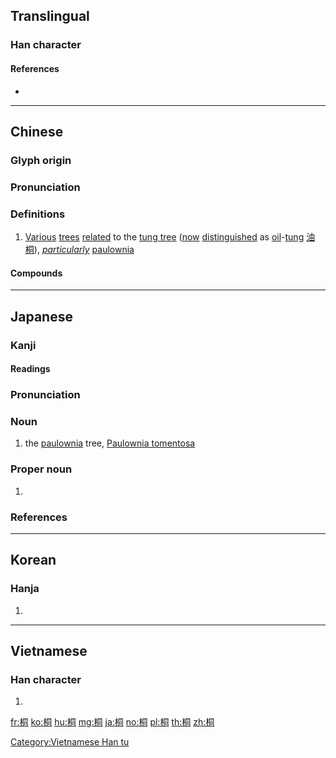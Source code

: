 ==Translingual==

===Han character===
{{Han char|rn=75|rad=木|as=06|sn=10|four=47920|canj=DBMR|ids=⿰木同}}

====References====
* {{Han ref|kx=0525.170|dkj=14770|dj=0914.120|hdz=21198.070|uh=6850|ud=26704|bh=AEE4|bd=44772}}

----

==Chinese==
{{zh-forms}}

===Glyph origin===
{{Han etym}}

===Pronunciation===
{{zh-pron
|m=tóng
|c=tung4
|mn=tông
|md=dùng
|mc=y
|oc=y
|ma=
|cat=n
}}

===Definitions===
{{zh-hanzi}}

# [[various|Various]] [[tree]]s [[relate]]d to the [[tung tree]] ([[now]] [[distinguished]] as [[oil]]-[[tung]] [[油桐]]), ''[[particularly]]'' [[paulownia]]

====Compounds====
{{der3|title=Compounds
| {{zh-l|血桐}}
| {{zh-l|野桐}}
| {{zh-l|梧桐}}
| {{zh-l|油桐}}
| {{zh-l|罌子桐}}
| {{zh-l|刺桐|[[Indian coral tree]]}}
| {{zh-l|珙桐}}
| {{zh-l|白桐}}
| {{zh-l|泡桐}}
| {{zh-l|海桐}}
| {{zh-l|草海桐}}
| {{zh-l|蓮葉桐}}
| {{zh-l|楊桐}}
| {{zh-l|福祿桐}}
| {{zh-l|桐君}}
| {{zh-l|絲桐}}
}}

----

==Japanese==

===Kanji===
{{ja-kanji|grade=|rs=木06}}

====Readings====
{{ja-readings|goon=[[ずう]] (zū)|kanon=[[とう]] (tō)|kanyoon=[[どう]] (dō)|kun=[[きり]] (kiri)}}

{{ja-kanjitab|きり|yomi=k}}

===Pronunciation===
{{ja-pron|yomi=k|きり|acc=0|acc_ref=DJR,NHK}}

===Noun===
{{ja-noun|きり|キリ}}

# the [[paulownia]] tree, [[Paulownia tomentosa]]

===Proper noun===
{{ja-pos|proper|きり}}

# {{given name|female|lang=ja}}

===References===
<references/>

----

==Korean==

===Hanja===
{{ko-hanja|hangeul=동|eumhun=오동나무 동|rv=dong|mr=tong|y=tong}}

# {{defn|lang=ko|sort=木06}}

----

==Vietnamese==

===Han character===
{{vi-readings|rs=木06|hanviet=đồng}}

# {{defn|lang=vi|sort=木06}}

[[Category:Vietnamese Han tu]]

[[fr:桐]]
[[ko:桐]]
[[hu:桐]]
[[mg:桐]]
[[ja:桐]]
[[no:桐]]
[[pl:桐]]
[[th:桐]]
[[zh:桐]]